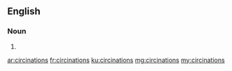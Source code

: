 ==English==

===Noun===
{{head|en}}

# {{plural of|circination}}

[[ar:circinations]]
[[fr:circinations]]
[[ku:circinations]]
[[mg:circinations]]
[[my:circinations]]